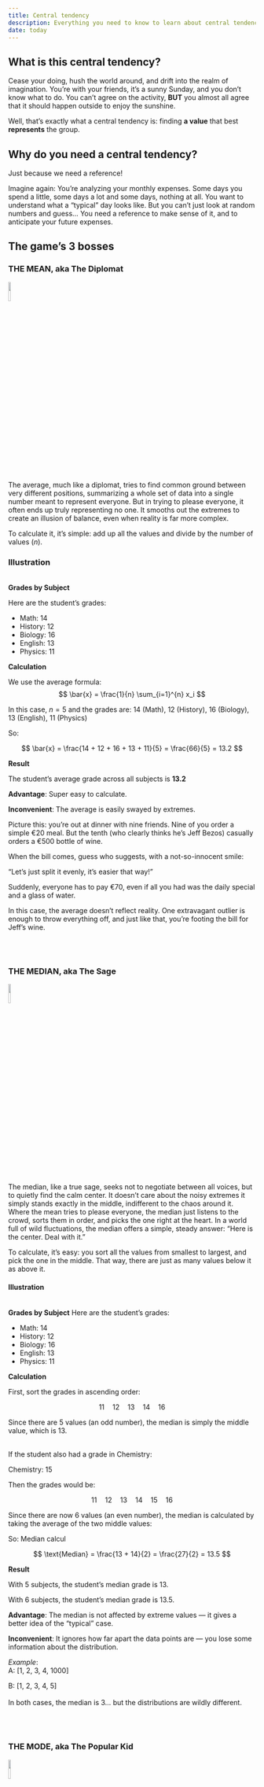 ```yaml
---
title: Central tendency
description: Everything you need to know to learn about central tendency
date: today
---
```



## What is this central tendency?

Cease your doing, hush the world around, and drift into the realm of imagination.
You’re with your friends, it’s a sunny Sunday, and you don’t know what to do.
You can’t agree on the activity, **BUT** you almost all agree that it should happen outside to enjoy the sunshine.

Well, that’s exactly what a central tendency is: finding **a value** that best **represents** the group.


## Why do you need a central tendency?

Just because we need a reference!

Imagine again:
You’re analyzing your monthly expenses.
Some days you spend a little, some days a lot and some days, nothing at all.
You want to understand what a “typical” day looks like.
But you can’t just look at random numbers and guess...
You need a reference to make sense of it,
and to anticipate your future expenses.


## The game's 3 bosses


### THE MEAN, aka The Diplomat

![](../../img/Diplo_mean.png){width=10% fig-align="left"}

The average, much like a diplomat, tries to find common ground between very different positions, summarizing a whole set of data into a single number meant to represent everyone. But in trying to please everyone, it often ends up truly representing no one. It smooths out the extremes to create an illusion of balance, even when reality is far more complex.

To calculate it, it’s simple: add up all the values and divide by the number of values (*n*).
<br>

::: {.callout-tip}
### Illustration
<br>
**Grades by Subject**

Here are the student's grades:

- Math: 14
- History: 12
- Biology: 16
- English: 13
- Physics: 11

**Calculation**

We use the average formula:
$$
\bar{x} = \frac{1}{n} \sum_{i=1}^{n} x_i
$$

In this case, $n = 5$ and the grades are:
$14$ (Math), $12$ (History), $16$ (Biology), $13$ (English), $11$ (Physics)

So:

$$
\bar{x} = \frac{14 + 12 + 16 + 13 + 11}{5} = \frac{66}{5} = 13.2
$$

**Result**

The student's average grade across all subjects is **13.2**
:::

**Advantage**: Super easy to calculate.


**Inconvenient**: The average is easily swayed by extremes.

Picture this: you're out at dinner with nine friends. Nine of you order a simple €20 meal.
But the tenth (who clearly thinks he's Jeff Bezos) casually orders a €500 bottle of wine.

When the bill comes, guess who suggests, with a not-so-innocent smile:

“Let’s just split it evenly, it’s easier that way!”

Suddenly, everyone has to pay €70, even if all you had was the daily special and a glass of water.

In this case, the average doesn’t reflect reality.
One extravagant outlier is enough to throw everything off, and just like that, you’re footing the bill for Jeff’s wine.

<br>
<br>

### THE MEDIAN, aka The Sage

![](../../img/Sage_mean.png){width=10% fig-align="left"}

The median, like a true sage, seeks not to negotiate between all voices, but to quietly find the calm center.
It doesn't care about the noisy extremes it simply stands exactly in the middle, indifferent to the chaos around it.
Where the mean tries to please everyone, the median just listens to the crowd, sorts them in order, and picks the one right at the heart.
In a world full of wild fluctuations, the median offers a simple, steady answer:
“Here is the center. Deal with it.”

To calculate, it's easy: you sort all the values from smallest to largest, and pick the one in the middle.
That way, there are just as many values below it as above it.


::: {.callout-tip}
#### Illustration
<br> **Grades by Subject**
Here are the student's grades:

- Math: 14
- History: 12
- Biology: 16
- English: 13
- Physics: 11

**Calculation**

First, sort the grades in ascending order:

$$
11\quad 12\quad 13\quad 14\quad 16
$$

Since there are 5 values (an odd number), the median is simply the middle value, which is 13.

<br>
If the student also had a grade in Chemistry:

Chemistry: 15

Then the grades would be:

$$
11\quad 12\quad 13\quad 14\quad 15\quad 16
$$

Since there are now 6 values (an even number), the median is calculated by taking the average of the two middle values:

So:
Median calcul

$$
\text{Median} = \frac{13 + 14}{2} = \frac{27}{2} = 13.5
$$

**Result**

With 5 subjects, the student's median grade is 13.

With 6 subjects, the student's median grade is 13.5.

:::




**Advantage**: The median is not affected by extreme values — it gives a better idea of the "typical" case.

**Inconvenient**: It ignores how far apart the data points are — you lose some information about the distribution.

*Example*:<br>
A: [1, 2, 3, 4, 1000]<br>

B: [1, 2, 3, 4, 5]<br><br>
In both cases, the median is 3… but the distributions are wildly different.

<br><br>


### THE MODE, aka The Popular Kid
![](../../img/popular_mode.png){width=10% fig-align="left"}

The mode is the one that shows up the most.
If data were a party, the mode would be the person everyone knows — not necessarily the smartest or the richest, but the most recognized.

It captures the most frequent value in a dataset, revealing what’s most common.

In short:
Mean = balance
Median = center
Mode = popularity contest winner

<br>
To calculate the mode, you simply look for the value that appears most often.

If there’s a tie (several values occur equally often), your dataset is multimodal.
If every value is unique, technically there’s no mode.

::: {.callout-tip}
### Illustration

<br> **Grades by Subject**
Here are the student's grades:

- Math: 14
- History: 12
- Biology: 16
- English: 13
- Physics: 11
- Art: 14

**Calculation**

First, list the grades:


$$
11\quad 12\quad 13\quad 14\quad 14\quad 16
$$

The number 14 appears twice, more than any other grade.

**Result**

The student's most common grade "the mode" is 14.

:::

**Advantage**:

Very simple to understand.

Perfect for categorical data (like favorite color, t-shirt size, etc.).

Highlights the most popular or frequent value.

**Inconvenient**:

Sometimes there’s no mode (if all values are unique).

Or there can be multiple modes (which can make things messy).

The mode doesn't tell you anything about the data’s spread or the values between.

Example:<br> You survey people’s favorite ice cream flavors, and the most common answer is "chocolate."
But it doesn’t tell you how many love vanilla, strawberry, or mango, it just points to the most frequent choice.


## How to calculate central tendency in Python and R?

So far, you know the theory.
Now, let's dive into the real deal: **how to actually calculate the mean, median, and mode with code**.

We’ll keep it light and simple — just enough for you to **copy-paste and run it**, whether you’re a **Python** or **R** fan.

<br>

### Calculate the Mean

::: {.panel-tabset group="language"}


## R

```r
grades <- c(14, 12, 16, 13, 11)
mean_value <- mean(grades)
print(paste("The mean is:", mean_value))
```



## Python

```python
grades = [14, 12, 16, 13, 11]
mean = sum(grades) / len(grades)
print("The mean is:", mean)
```


:::
